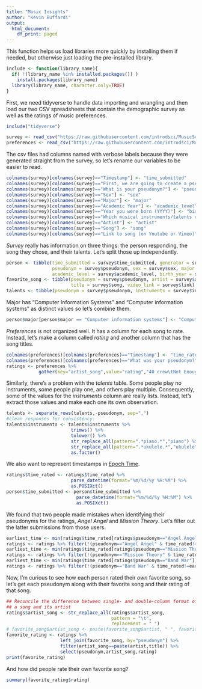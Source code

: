 ```yaml
---
title: "Music Insights"
author: "Kevin Buffardi"
output:
  html_document:
    df_print: paged
---
```


This function helps us load libraries more quickly by installing them if needed, but otherwise just loading the pre-installed library.
```r
include <- function(library_name){
  if( !(library_name %in% installed.packages()) )
    install.packages(library_name) 
  library(library_name, character.only=TRUE)
}
```
First, we need tidyverse to handle data importing and wrangling and then load our two CSV spreadsheets that contain the demographic survey as well as the ratings of music preferences.

```r
include("tidyverse")

survey <- read_csv("https://raw.githubusercontent.com/introdsci/MusicSurvey/master/music-survey.csv")
preferences <- read_csv("https://raw.githubusercontent.com/introdsci/MusicSurvey/master/preferences-survey.csv")
```

The csv files had columns named with verbose labels because they were generated straight from the survey, so let's rename our variables to be easier to read.
```r
colnames(survey)[colnames(survey)=="Timestamp"] <- "time_submitted"
colnames(survey)[colnames(survey)=="First, we are going to create a pseudonym for you to keep this survey anonymous (more or less). Which pseudonym generator would you prefer?"] <- "pseudonym_generator"
colnames(survey)[colnames(survey)=="What is your pseudonym?"] <- "pseudonym"
colnames(survey)[colnames(survey)=="Sex"] <- "sex"
colnames(survey)[colnames(survey)=="Major"] <- "major"
colnames(survey)[colnames(survey)=="Academic Year"] <- "academic_level"
colnames(survey)[colnames(survey)=="Year you were born (YYYY)"] <- "birth_year"
colnames(survey)[colnames(survey)=="Which musical instruments/talents do you play? (Select all that apply)"] <- "instruments"
colnames(survey)[colnames(survey)=="Artist"] <- "artist" 
colnames(survey)[colnames(survey)=="Song"] <- "song"
colnames(survey)[colnames(survey)=="Link to song (on Youtube or Vimeo)"] <- "link"
```

*Survey* really has information on three things: the person responding, the song they chose, and their talents. Let's split those up independently.

```r
person <- tibble(time_submitted = survey$time_submitted, generator = survey$pseudonym_generator,
                 pseudonym = survey$pseudonym, sex = survey$sex, major = survey$major,
                 academic_level = survey$academic_level, birth_year = survey$birth_year)
favorite_song <- tibble(pseudonym = survey$pseudonym, artist = survey$artist, 
                        title = survey$song, video_link = survey$link)
talents <- tibble(pseudonym = survey$pseudonym, instruments = survey$instruments)
```

Major has "Computer Information Systems" and "Computer information systems" as distinct values so let's combine them.

```r
person$major[person$major == "Computer information systems"] <- "Computer Information Systems"
```

*Preferences* is not organized well. It has a column for each song to rate. 
Instead, let's make a column called *rating* and another column that has the song titles.

```r
colnames(preferences)[colnames(preferences)=="Timestamp"] <- "time_rated"
colnames(preferences)[colnames(preferences)=="What was your pseudonym?"] <- "pseudonym"
ratings <- preferences %>% 
            gather(key="artist_song",value="rating","40 crew\tNot Enough":"Wheezer\tBuddy Holly")
```

Similarly, there's a problem with the *talents* table. Some people play no instruments, 
some people play one, and others play multiple. Consequently, some of the values for the 
*instruments* column are really lists. Instead, let's extract those values and make each 
one its own observation.

```r
talents <- separate_rows(talents,-pseudonym, sep=",")
#clean responses for consistency:
talents$instruments <- talents$instruments %>% 
                        trimws() %>% 
                        tolower() %>%
                        str_replace_all(pattern=".*piano.*","piano") %>%
                        str_replace_all(pattern=".*ukulele.*","ukulele") %>%
                        as.factor()
```

We also want to represent timestamps in [Epoch Time](https://en.wikipedia.org/wiki/Unix_time).

```r
ratings$time_rated <- ratings$time_rated %>% 
                        parse_datetime(format="%m/%d/%y %H:%M") %>% 
                        as.POSIXct()
person$time_submitted <- person$time_submitted %>% 
                          parse_datetime(format="%m/%d/%y %H:%M") %>% 
                          as.POSIXct()
```

We found that two people made mistakes when identifying their pseudonyms for the ratings, 
*Angel Angel* and *Mission Theory*. Let's filter out the latter submissions from those users.

```r
earliest_time <- min(ratings$time_rated[ratings$pseudonym=="Angel Angel"])
ratings <- ratings %>% filter(!(pseudonym=="Angel Angel" & time_rated!=earliest_time))
earliest_time <- min(ratings$time_rated[ratings$pseudonym=="Mission Theory"])
ratings <- ratings %>% filter(!(pseudonym=="Mission Theory" & time_rated!=earliest_time))
earliest_time <- min(ratings$time_rated[ratings$pseudonym=="Band War"])
ratings <- ratings %>% filter(!(pseudonym=="Band War" & time_rated!=earliest_time))
```

Now, I'm curious to see how each person rated their *own* favorite song, so let's get each pseudonym along with their favorite song and their rating of that song.

```r
## Reconcile the difference between single- and double-column format of representing
## a song and its artist
ratings$artist_song <- str_replace_all(ratings$artist_song, 
                                       pattern = "\t", 
                                       replacement = " ")
# favorite_song$artist_song <- paste(favorite_song$artist, " ", favorite_song$title)
favorite_rating <- ratings %>% 
                    left_join(favorite_song, by="pseudonym") %>%
                    filter(artist_song==paste(artist,title)) %>%
                    select(pseudonym,artist_song,rating)
print(favorite_rating)
```

And how did people rate their own favorite song?

```r
summary(favorite_rating$rating)
```